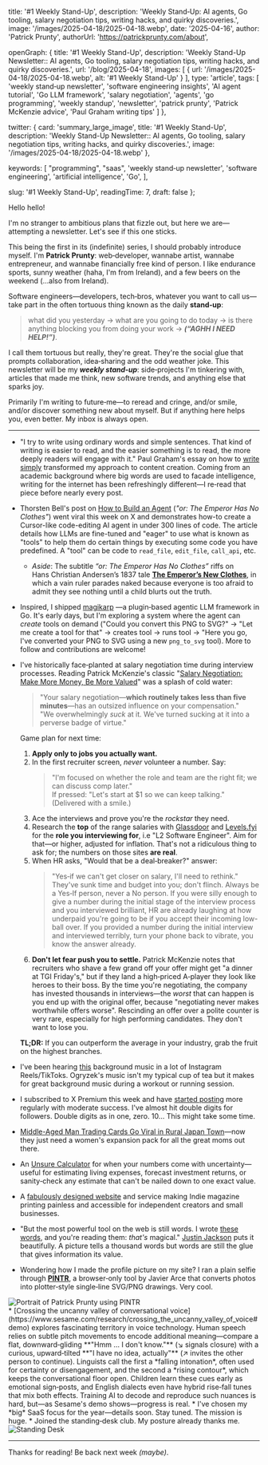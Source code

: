 
  title: '#1 Weekly Stand-Up',
  description:
    'Weekly Stand‑Up: AI agents, Go tooling, salary negotiation tips, writing hacks, and quirky discoveries.',
  image: '/images/2025-04-18/2025-04-18.webp',
  date: '2025-04-16',
  author: 'Patrick Prunty',
  authorUrl: 'https://patrickprunty.com/about',

  openGraph: {
    title: '#1 Weekly Stand-Up',
    description:
      'Weekly Stand-Up Newsletter:: AI agents, Go tooling, salary negotiation tips, writing hacks, and quirky discoveries.',
    url: '/blog/2025-04-18',
    images: [
      {
        url: '/images/2025-04-18/2025-04-18.webp',
        alt: '#1 Weekly Stand-Up'
      }
    ],
    type: 'article',
    tags: [
      'weekly stand‑up newsletter',
      'software engineering insights',
      'AI agent tutorial',
      'Go LLM framework',
      'salary negotiation',
      'agents',
      'go programming',
      'weekly standup',
      'newsletter',
      'patrick prunty',
      'Patrick McKenzie advice',
      'Paul Graham writing tips'
    ]
  },

  twitter: {
    card: 'summary_large_image',
    title: '#1 Weekly Stand-Up',
    description:
      'Weekly Stand-Up Newsletter:: AI agents, Go tooling, salary negotiation tips, writing hacks, and quirky discoveries.',
    image: '/images/2025-04-18/2025-04-18.webp'
  },

  keywords: [
  "programming",
  "saas",
'weekly stand‑up newsletter',
    'software engineering',
    'artificial intelligence',
    'Go',
  ],

  slug: '#1 Weekly Stand-Up',
  readingTime: 7,
  draft: false
};



Hello hello!  
  
I'm no stranger to ambitious plans that fizzle out, but here we are—attempting a newsletter. Let's see if this one sticks.  
  
This being the first in its (indefinite) series, I should probably introduce myself. I'm **Patrick Prunty**: web‑developer, wannabe artist, wannabe entrepreneur, and wannabe financially free kind of person. I like endurance sports, sunny weather (haha, I'm from Ireland), and a few beers on the weekend (…also from Ireland).  
  
Software engineers—developers, tech‑bros, whatever you want to call us—take part in the often tortuous thing known as the daily **stand‑up**:
> what did you yesterday → what are you going to do today → is there anything blocking you from doing your work → ***(“AGHH I NEED HELP!”)***.

I call them tortuous but really, they're great. They're the social glue that prompts collaboration, idea‑sharing and the odd weather joke. This newsletter will be my **<em>weekly stand‑up</em>**: side‑projects I'm tinkering with, articles that made me think, new software trends, and anything else that sparks joy.
  
Primarily I'm writing to future‑me—to reread and cringe, and/or smile, and/or discover something new about myself. But if anything here helps you, even better. My inbox is always open.

***  

* "I try to write using ordinary words and simple sentences. That kind of writing is easier to read, and the easier something is to read, the more deeply readers will engage with it." Paul Graham's essay on how to [write simply](https://paulgraham.com/simply.html) transformed my approach to content creation. Coming from an academic background where big words are used to facade intelligence, writing for the internet has been refreshingly different—I re‑read that piece before nearly every post.
* Thorsten Bell's post on [How to Build an Agent](https://ampcode.com/how-to-build-an-agent) (*"or: The Emperor Has No Clothes"*) went viral this week on X and demonstrates how-to create a Cursor-like code-editing AI agent in under 300 lines of code. The article details how LLMs are fine-tuned and "eager" to use what is known as "tools" to help them do certain things by executing some code you have predefined. A "tool" can be code to `read_file`, `edit_file`, `call_api`, etc.
    * *Aside*: The subtitle *“or: The Emperor Has No Clothes”* riffs on Hans Christian Andersen’s 1837 tale **[The Emperor’s New Clothes](https://en.wikipedia.org/wiki/The_Emperor%27s_New_Clothes)**, in which a vain ruler parades naked because everyone is too afraid to admit they see nothing until a child blurts out the truth.
* Inspired, I shipped [magikarp](https://github.com/pprunty/magikarp) —a plugin‑based agentic LLM framework in Go. It's early days, but I'm exploring a system where the agent can *create* tools on demand ("Could you convert this PNG to SVG?" → "Let me create a tool for that" → creates tool → runs tool → "Here you go, I've converted your PNG to SVG using a new `png_to_svg` tool). More to follow and contributions are welcome!
* I've historically face‑planted at salary negotiation time during interview processes. Reading Patrick McKenzie's classic "[Salary Negotiation: Make More Money, Be More Valued](https://www.kalzumeus.com/2012/01/23/salary-negotiation/)" was a splash of cold water:

  > "Your salary negotiation—**which routinely takes less than five minutes**—has an outsized influence on your compensation."  
  > "We overwhelmingly *suck* at it. We've turned sucking at it into a perverse badge of virtue."
  
  Game plan for next time:
  
  1. **Apply only to jobs you actually want.**  
  2. In the first recruiter screen, *never* volunteer a number. Say:  
     > "I'm focused on whether the role and team are the right fit; we can discuss comp later."  
     If pressed: "Let's start at $1 so we can keep talking." (Delivered with a smile.)
  3. Ace the interviews and prove you're the *rockstar* they need.  
  4. Research the **top** of the range salaries with [Glassdoor](https://www.glassdoor.com) and [Levels.fyi](https://www.levels.fyi) for the **role you interviewing for**, i.e "L2 Software Engineer". Aim for that—or higher, adjusted for inflation. That's not a ridiculous thing to ask for; the numbers on those sites **are real**.
  5. When HR asks, "Would that be a deal‑breaker?" answer:  
     > "Yes‑if we can't get closer on salary, I'll need to rethink."  
     They've sunk time and budget into you; don't flinch. Always be a Yes‑If person, never a No person. If you were silly enough to give a number during the initial stage of the interview process and you interviewed brilliant, HR are already laughing at how underpaid you're going to be if you accept their incoming low-ball over. If you provided a number during the initial interview and interviewed terribly, turn your phone back to vibrate, you know the answer already.
  6. **Don't let fear push you to settle.** Patrick McKenzie notes that recruiters who shave a few grand off your offer might get "a dinner at TGI Friday's," but if they land a high‑priced A‑player they look like heroes to their boss. By the time you're negotiating, the company has invested thousands in interviews—the *worst* that can happen is you end up with the original offer, because "negotiating never makes worthwhile offers worse". Rescinding an offer over a polite counter is very rare, especially for high performing candidates. They don't want to lose you.
  
  **TL;DR:** If you can outperform the average in your industry, grab the fruit on the highest branches.

* I've been hearing [this](https://open.spotify.com/track/2YZ7CJV3Q1OGh7ZL9PYWcP?si=gUTjKby8SpOwBJ61G01Yxg&context=spotify%3Aartist%3A1Sdc6ySbIvzO0X9vbyHzWm  ) background music in a lot of Instagram Reels/TikToks. Ogryzek's music isn't my typical cup of tea but it makes for great background music during a workout or running session.
* I subscribed to X Premium this week and have [started posting](https://twitter.com/pprunty_) more regularly with moderate success. I've almost hit double digits for followers. Double digits as in one, zero. 10... This might take some time.
* [Middle-Aged Man Trading Cards Go Viral in Rural Japan Town](https://www.tokyoweekender.com/entertainment/middle-aged-man-trading-cards-go-viral-in-japan/)—now they just need a women's expansion pack for all the great moms out there.
* An [Unsure Calculator](https://filiph.github.io/unsure/) for when your numbers come with uncertainty—useful for estimating living expenses, forecast investment returns, or sanity‑check any estimate that can't be nailed down to one exact value.
* A [fabulously designed website](https://www.heftwerk.com/) and service making Indie magazine printing painless and accessible for independent creators and small businesses.
* "But the most powerful tool on the web is still words. I wrote [these words](https://justinjackson.ca/words.html), and you're reading them: _that's_ magical." [Justin Jackson](https://justinjackson.ca/words.html) puts it beautifully. A picture tells a thousand words but words are still the glue that gives information its value.
* Wondering how I made the profile picture on my site? I ran a plain selfie through **[PINTR](https://javier.xyz/pintr)**, a browser‑only tool by Javier Arce that converts photos into plotter‑style single‑line SVG/PNG drawings. Very cool.
<div className="mx-auto w-full md:w-1/3">
  <Image
    src="/images/me-sketch2.png"
    alt="Portrait of Patrick Prunty using PINTR"
    width={949}
    height={29}
    className="w-full h-auto"
  />
</div>
* [Crossing the uncanny valley of conversational voice](https://www.sesame.com/research/crossing_the_uncanny_valley_of_voice#demo) explores fascinating territory in voice technology. Human speech relies on subtle pitch movements to encode additional meaning—compare a flat, downward‑gliding **"Hmm … I don't know."** (↘︎ signals closure) with a curious, upward‑tilted **"I have no idea, actually"** (↗︎ invites the other person to continue). Linguists call the first a *falling intonation*, often used for certainty or disengagement, and the second a *rising contour*, which keeps the conversational floor open. Children learn these cues early as emotional sign‑posts, and English dialects even have hybrid rise‑fall tunes that mix both effects. Training AI to decode and reproduce such nuances is hard, but—as Sesame's demo shows—progress is real.
* I've chosen my *big* SaaS focus for the year—details soon. Stay tuned. The mission is huge.
* Joined the standing‑desk club. My posture already thanks me.
<div className="mx-auto w-full md:w-1/3">
  <Image
    src="/photography/e5aas16nxgable8qdg1i.webp"
    alt="Standing Desk"
    width={300}
    height={29}
    className="w-full h-auto"
    priority
  />
</div>

***

Thanks for reading! Be back next week *(maybe)*.
